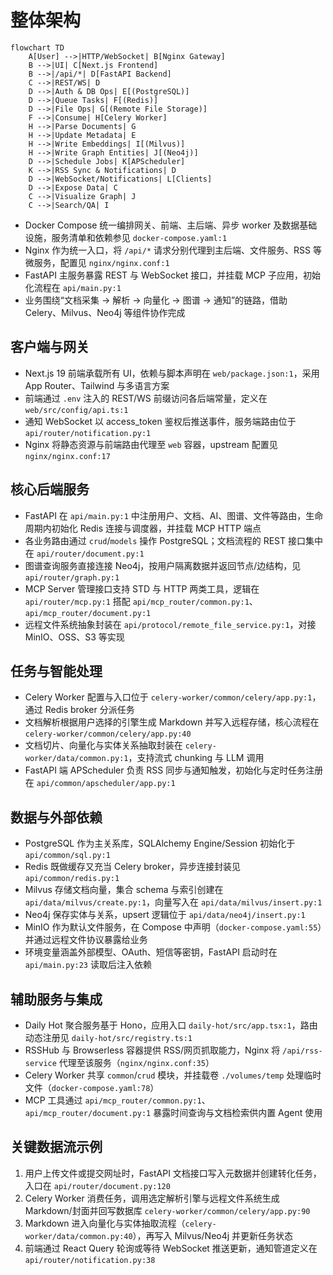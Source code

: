 # 整体架构

```mermaid
flowchart TD
    A[User] -->|HTTP/WebSocket| B[Nginx Gateway]
    B -->|UI| C[Next.js Frontend]
    B -->|/api/*| D[FastAPI Backend]
    C -->|REST/WS| D
    D -->|Auth & DB Ops| E[(PostgreSQL)]
    D -->|Queue Tasks| F[(Redis)]
    D -->|File Ops| G[(Remote File Storage)]
    F -->|Consume| H[Celery Worker]
    H -->|Parse Documents| G
    H -->|Update Metadata| E
    H -->|Write Embeddings| I[(Milvus)]
    H -->|Write Graph Entities| J[(Neo4j)]
    D -->|Schedule Jobs| K[APScheduler]
    K -->|RSS Sync & Notifications| D
    D -->|WebSocket/Notifications| L[Clients]
    D -->|Expose Data| C
    C -->|Visualize Graph| J
    C -->|Search/QA| I
```

- Docker Compose 统一编排网关、前端、主后端、异步 worker 及数据基础设施，服务清单和依赖参见 `docker-compose.yaml:1`
- Nginx 作为统一入口，将 `/api/*` 请求分别代理到主后端、文件服务、RSS 等微服务，配置见 `nginx/nginx.conf:1`
- FastAPI 主服务暴露 REST 与 WebSocket 接口，并挂载 MCP 子应用，初始化流程在 `api/main.py:1`
- 业务围绕“文档采集 → 解析 → 向量化 → 图谱 → 通知”的链路，借助 Celery、Milvus、Neo4j 等组件协作完成

## 客户端与网关
- Next.js 19 前端承载所有 UI，依赖与脚本声明在 `web/package.json:1`，采用 App Router、Tailwind 与多语言方案
- 前端通过 `.env` 注入的 REST/WS 前缀访问各后端常量，定义在 `web/src/config/api.ts:1`
- 通知 WebSocket 以 access_token 鉴权后推送事件，服务端路由位于 `api/router/notification.py:1`
- Nginx 将静态资源与前端路由代理至 `web` 容器，upstream 配置见 `nginx/nginx.conf:17`

## 核心后端服务
- FastAPI 在 `api/main.py:1` 中注册用户、文档、AI、图谱、文件等路由，生命周期内初始化 Redis 连接与调度器，并挂载 MCP HTTP 端点
- 各业务路由通过 `crud`/`models` 操作 PostgreSQL；文档流程的 REST 接口集中在 `api/router/document.py:1`
- 图谱查询服务直接连接 Neo4j，按用户隔离数据并返回节点/边结构，见 `api/router/graph.py:1`
- MCP Server 管理接口支持 STD 与 HTTP 两类工具，逻辑在 `api/router/mcp.py:1` 搭配 `api/mcp_router/common.py:1`、`api/mcp_router/document.py:1`
- 远程文件系统抽象封装在 `api/protocol/remote_file_service.py:1`，对接 MinIO、OSS、S3 等实现

## 任务与智能处理
- Celery Worker 配置与入口位于 `celery-worker/common/celery/app.py:1`，通过 Redis broker 分派任务
- 文档解析根据用户选择的引擎生成 Markdown 并写入远程存储，核心流程在 `celery-worker/common/celery/app.py:40`
- 文档切片、向量化与实体关系抽取封装在 `celery-worker/data/common.py:1`，支持流式 chunking 与 LLM 调用
- FastAPI 端 APScheduler 负责 RSS 同步与通知触发，初始化与定时任务注册在 `api/common/apscheduler/app.py:1`

## 数据与外部依赖
- PostgreSQL 作为主关系库，SQLAlchemy Engine/Session 初始化于 `api/common/sql.py:1`
- Redis 既做缓存又充当 Celery broker，异步连接封装见 `api/common/redis.py:1`
- Milvus 存储文档向量，集合 schema 与索引创建在 `api/data/milvus/create.py:1`，向量写入在 `api/data/milvus/insert.py:1`
- Neo4j 保存实体与关系，upsert 逻辑位于 `api/data/neo4j/insert.py:1`
- MinIO 作为默认文件服务，在 Compose 中声明（`docker-compose.yaml:55`）并通过远程文件协议暴露给业务
- 环境变量涵盖外部模型、OAuth、短信等密钥，FastAPI 启动时在 `api/main.py:23` 读取后注入依赖

## 辅助服务与集成
- Daily Hot 聚合服务基于 Hono，应用入口 `daily-hot/src/app.tsx:1`，路由动态注册见 `daily-hot/src/registry.ts:1`
- RSSHub 与 Browserless 容器提供 RSS/网页抓取能力，Nginx 将 `/api/rss-service` 代理至该服务（`nginx/nginx.conf:35`）
- Celery Worker 共享 `common`/`crud` 模块，并挂载卷 `./volumes/temp` 处理临时文件（`docker-compose.yaml:78`）
- MCP 工具通过 `api/mcp_router/common.py:1`、`api/mcp_router/document.py:1` 暴露时间查询与文档检索供内置 Agent 使用

## 关键数据流示例
1. 用户上传文件或提交网址时，FastAPI 文档接口写入元数据并创建转化任务，入口在 `api/router/document.py:120`
2. Celery Worker 消费任务，调用选定解析引擎与远程文件系统生成 Markdown/封面并回写数据库 `celery-worker/common/celery/app.py:90`
3. Markdown 进入向量化与实体抽取流程（`celery-worker/data/common.py:40`），再写入 Milvus/Neo4j 并更新任务状态
4. 前端通过 React Query 轮询或等待 WebSocket 推送更新，通知管道定义在 `api/router/notification.py:38`